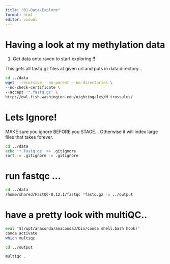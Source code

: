 ```yaml
---
title: "01-Data-Explore"
format: html
editor: visual
---
```


# Having a look at my methylation data

1. Get data onto raven to start exploring !!

This gets all fastq.gz files at given url and puts in data directory...
```bash
cd ../data 
wget --recursive --no-parent --no-directories \
--no-check-certificate \
--accept '*.fastq.gz' \
http://owl.fish.washington.edu/nightingales/M_trossulus/
```


# Lets Ignore!

MAKE sure you ignore BEFORE you STAGE... Otherwise it will index large files that takes forever.

```bash
cd ../data
echo '*.fastq.gz' >> .gitignore
sort -u .gitignore -o .gitignore
```



# run fastqc ...

```bash
cd ../data 
/home/shared/FastQC-0.12.1/fastqc *fastq.gz -o ../output
```


# have a pretty look with multiQC..

```bash
eval "$(/opt/anaconda/anaconda3/bin/conda shell.bash hook)"
conda activate
which multiqc

cd ../output

multiqc .
```
